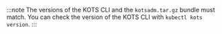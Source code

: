 :::note
The versions of the KOTS CLI and the `kotsadm.tar.gz` bundle must match. You can check the version of the KOTS CLI with `kubectl kots version`.
:::
